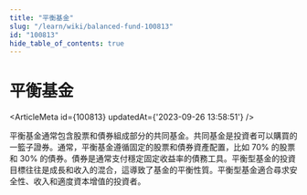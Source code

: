 ```yaml
---
title: "平衡基金"
slug: "/learn/wiki/balanced-fund-100813"
id: "100813"
hide_table_of_contents: true
---
```



# 平衡基金

<ArticleMeta id={100813} updatedAt={'2023-09-26 13:58:51'} />
<div className='border-solid border-b border-t-0 my-4 border-[var(--ifm-color-gray-300)]' />

平衡基金通常包含股票和債券組成部分的共同基金。共同基金是投資者可以購買的一籃子證券。通常，平衡基金遵循固定的股票和債券資產配置，比如 70% 的股票和 30% 的債券。債券是通常支付穩定固定收益率的債務工具。平衡型基金的投資目標往往是成長和收入的混合，這導致了基金的平衡性質。平衡型基金適合尋求安全性、收入和適度資本增值的投資者。
